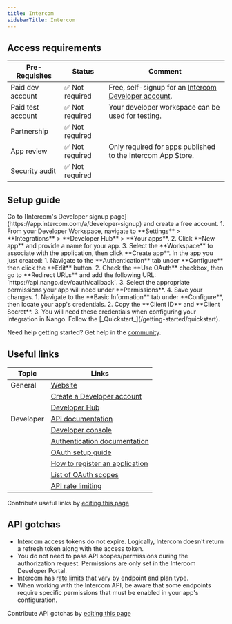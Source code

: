 ```yaml
---
title: Intercom
sidebarTitle: Intercom
---
```



<Overview />
<PreBuiltTooling />
<PreBuiltUseCases />

## Access requirements
| Pre-Requisites | Status | Comment|
| - | - | - |
| Paid dev account | ✅ Not required | Free, self-signup for an [Intercom Developer account](https://app.intercom.com/a/developer-signup). |
| Paid test account | ✅ Not required | Your developer workspace can be used for testing. |
| Partnership | ✅ Not required | |
| App review | ✅ Not required | Only required for apps published to the Intercom App Store. |
| Security audit | ✅ Not required | |


## Setup guide

<Steps>
  <Step title="Create an Intercom Developer account">
    Go to [Intercom's Developer signup page](https://app.intercom.com/a/developer-signup) and create a free account.
  </Step>
  <Step title="Create a new app in your Developer account">
    1. From your Developer Workspace, navigate to **Settings** > **Integrations** > **Developer Hub** > **Your apps**.
    2. Click **New app** and provide a name for your app.
    3. Select the **Workspace** to associate with the application, then click **Create app**.
  </Step>
  <Step title="Configure OAuth settings">
    In the app you just created:
    1. Navigate to the **Authentication** tab under **Configure** then click the **Edit** button.
    2. Check the **Use OAuth** checkbox, then go to **Redirect URLs** and add the following URL: `https://api.nango.dev/oauth/callback`.
    3. Select the appropriate permissions your app will need under **Permissions**.
    4. Save your changes.
  </Step>
  <Step title="Obtain API credentials">
    1. Navigate to the **Basic Information** tab under **Configure**, then locate your app's credentials.
    2. Copy the **Client ID** and **Client Secret**.
    3. You will need these credentials when configuring your integration in Nango.
  </Step>
  <Step title="Next">
    Follow the [_Quickstart_](/getting-started/quickstart).
  </Step>
</Steps>

<Tip>Need help getting started? Get help in the [community](https://nango.dev/slack).</Tip>


## Useful links

| Topic | Links | 
| - | - | 
| General | [Website](https://www.intercom.com/) |
| | [Create a Developer account](https://app.intercom.com/a/developer-signup) |
| | [Developer Hub](https://developers.intercom.com/) |
| Developer | [API documentation](https://developers.intercom.com/docs/build-an-integration/learn-more/rest-apis) |
| | [Developer console](https://app.intercom.com/a/apps/_/developer-hub) |
| | [Authentication documentation](https://developers.intercom.com/docs/build-an-integration/learn-more/authentication) |
| | [OAuth setup guide](https://developers.intercom.com/docs/build-an-integration/learn-more/authentication/setting-up-oauth) |
| | [How to register an application](https://developers.intercom.com/docs/build-an-integration/learn-more/authentication/setting-up-oauth#provide-the-initial-information) |
| | [List of OAuth scopes](https://developers.intercom.com/docs/build-an-integration/learn-more/authentication/oauth-scopes) |
| | [API rate limiting](https://developers.intercom.com/docs/references/rest-api/errors/rate-limiting) |

<Note>Contribute useful links by [editing this page](https://github.com/nangohq/nango/tree/master/docs-v2/integrations/all/intercom.mdx)</Note>



## API gotchas

-   Intercom access tokens do not expire. Logically, Intercom doesn't return a refresh token along with the access token.
-   You do not need to pass API scopes/permissions during the authorization request. Permissions are only set in the Intercom Developer Portal.
-   Intercom has [rate limits](https://developers.intercom.com/docs/references/rest-api/errors/rate-limiting) that vary by endpoint and plan type.
-   When working with the Intercom API, be aware that some endpoints require specific permissions that must be enabled in your app's configuration.

<Note>Contribute API gotchas by [editing this page](https://github.com/nangohq/nango/tree/master/docs-v2/integrations/all/intercom.mdx)</Note>
